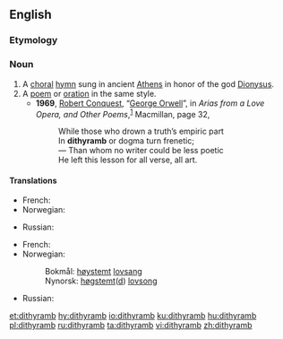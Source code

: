 ==English==

===Etymology===
{{etyl|grc|en}} {{term|διθύραμβος|lang=grc|tr=dithúrambos}}

===Noun===
{{wikipedia}}
{{en-noun}}

# A [[choral]] [[hymn]] sung in ancient [[Athens]] in honor of the god [[Dionysus]].
# A [[poem]] or [[oration]] in the same style.
#* '''1969''', [[w:Robert Conquest|Robert Conquest]], “[[w:George Orwell|George Orwell]]”, in ''Arias from a Love Opera, and Other Poems'',<sup>[http://books.google.com/books?id=kBdKAAAAMAAJ]</sup> Macmillan, page 32,
#*: While those who drown a truth’s empiric part
#*: In '''dithyramb''' or dogma turn frenetic;
#*: — Than whom no writer could be less poetic
#*: He left this lesson for all verse, all art.

====Translations====
{{trans-top|a choral hymn sung in ancient Athens in honor of the god Dionysus}}
* French: {{t+|fr|dithyrambe|m}}
* Norwegian: {{t|no|dityrambe|m}}
{{trans-mid}}
* Russian: {{t+|ru|дифирамб|m|tr=difirámb|sc=Cyrl}}
{{trans-bottom}}

{{trans-top|a poem or oration in the same style}}
* French: {{t+|fr|dithyrambe|m}}
* Norwegian:
*: Bokmål: [[høystemt]] [[lovsang]]
*: Nynorsk: [[høgstemt]]([[høgstemd|d]]) [[lovsong]]
{{trans-mid}}
* Russian: {{t+|ru|дифирамб|m|tr=difirámb|sc=Cyrl}}
{{trans-bottom}}

[[et:dithyramb]]
[[hy:dithyramb]]
[[io:dithyramb]]
[[ku:dithyramb]]
[[hu:dithyramb]]
[[pl:dithyramb]]
[[ru:dithyramb]]
[[ta:dithyramb]]
[[vi:dithyramb]]
[[zh:dithyramb]]